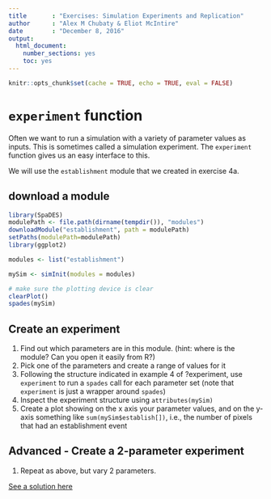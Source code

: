 ---
title       : "Exercises: Simulation Experiments and Replication"
author      : "Alex M Chubaty & Eliot McIntire"
date        : "December 8, 2016"
output: 
  html_document: 
    number_sections: yes
    toc: yes
---

```{r setup, include=FALSE}
knitr::opts_chunk$set(cache = TRUE, echo = TRUE, eval = FALSE)
```

# `experiment` function

Often we want to run a simulation with a variety of parameter values as inputs. This is sometimes called a simulation experiment. The `experiment` function gives us an easy interface to this.

We will use the `establishment` module that we created in exercise 4a.

## download a module




```{r experiment}
library(SpaDES)
modulePath <- file.path(dirname(tempdir()), "modules")
downloadModule("establishment", path = modulePath)
setPaths(modulePath=modulePath)
library(ggplot2)

modules <- list("establishment")

mySim <- simInit(modules = modules)

# make sure the plotting device is clear
clearPlot()
spades(mySim)

```

## Create an experiment

1. Find out which parameters are in this module. (hint: where is the module? Can you open it easily from R?)
2. Pick one of the parameters and create a range of values for it
3. Following the structure indicated in example 4 of ?experiment, use `experiment` to run a `spades` call for each parameter set (note that `experiment` is just a wrapper around `spades`)
4. Inspect the experiment structure using `attributes(mySim)`
5. Create a plot showing on the x axis your parameter values, and on the y-axis something like `sum(mySim$establish[])`, i.e., the number of pixels that had an establishment event

## Advanced - Create a 2-parameter experiment

1. Repeat as above, but vary 2 parameters.

[See a solution here](http://htmlpreview.github.io/?https://github.com/PredictiveEcology/SpaDES-modules/blob/master/modules/establishment/establishment.html)
